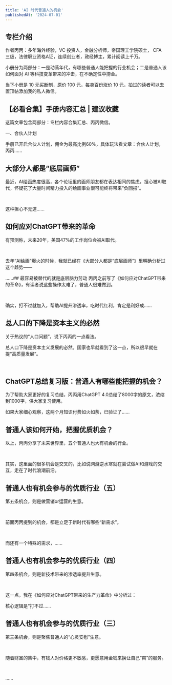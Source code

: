 ```yaml
---
title: 'AI 时代普通人的机会'
publishedAt: '2024-07-01'
---
```


## 专栏介绍

作者丙丙：多年海外经验，VC 投资人，金融分析师，帝国理工学院硕士， CFA 三级，法律职业资格A证，连续创业者，政经博主，累计阅读上千万。  
  
小册分为两部分：一是动荡年代，有哪些普通人能把握的行业机会；二是普通人该如何面对 AI 等科技变革带来的冲击，在不确定性中捞金。  
  
当下小册是 10 元买断制，原价 100 元，每卖百份涨价 10 元，拍过的读者可以去置顶帖添加我的私人微信。

## 【必看合集】手册内容汇总 | 建议收藏
这篇文章包含两部分：专栏内容合集汇总、丙丙微信。

一、合伙人计划

手册已开启合伙人计划，佣金为最高比例60%，具体玩法看文章：合伙人计划，丙丙......

## 大部分人都是“底层画师”
最近，AI绘画热度很高，各个论坛里的画师朋友都在表达相同的焦虑，担心被AI取代，怀疑花了大量时间精力投入的绘画事业很可能终将带来“负回报”。

 

这种担心不无道......

## 如何应对ChatGPT带来的革命
有预测称，未来20年，美国47%的工作岗位会被AI取代。

 

去年“AI绘画”爆火的时候，我就已经在《大部分人都是“底层画师”》里明确分析过这个趋势——

......## 最容易被替代的就是底层脑力劳动
丙丙之前写了《如何应对ChatGPT带来的革命》，有读者说这些操作太难了，普通人很难做到。

 

确实，打不过就加入，帮助AI提升渗透率，吃时代红利，肯定是利好成......

## 总人口的下降是资本主义的必然
关于热议的“人口问题”，说下丙丙的一点看法。

总人口下降是资本主义发展的必然。国家也早就看到了这一点，所以很早就在提“高质量发展”。

 

## ChatGPT总结复习版：普通人有哪些能把握的机会？
为了帮助大家更好的复习总结，丙丙用ChatGPT 4.0总结了8000字的原文，浓缩到1000字，供大家复习使用。

如果大家细心观察，这两个月知识付费如火如荼，已验证了......

## 普通人该如何开始，把握优质机会？
以上，丙丙分享了未来世界里，五个普通人也大有机会的行业。

 

其实，这里面的很多机会是交叉的，比如说网游逆水寒就在尝试做AI和游戏的交互，走在了时代浪潮前沿。

## 普通人也有机会参与的优质行业（五）
第五条机会，则是做营销or运营的生意。

 

前面丙丙提到的机会，都是立足于新时代有哪些“新需求”。

 

而还有一个特殊的需求，......

## 普通人也有机会参与的优质行业（四）
第四条机会，则是新技术带来的渗透率提升生意。

 

这一点，我在《如何应对ChatGPT带来的生产力革命》中分析过：

核心逻辑是“打不过......

## 普通人也有机会参与的优质行业（三）
第三条机会，则是聚焦普通人的“心灵安慰”生意。

 

随着财富的集中，有钱人对价格更不敏感，更愿意用金钱来换让自己“爽”的服务。

 

......